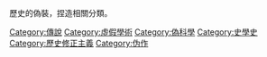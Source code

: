 歷史的偽裝，捏造相關分類。

[[Category:傳說|Category:傳說]]
[[Category:虛假學術|Category:虛假學術]]
[[Category:偽科學|Category:偽科學]]
[[Category:史學史|Category:史學史]]
[[Category:歷史修正主義|Category:歷史修正主義]]
[[Category:伪作|Category:伪作]]